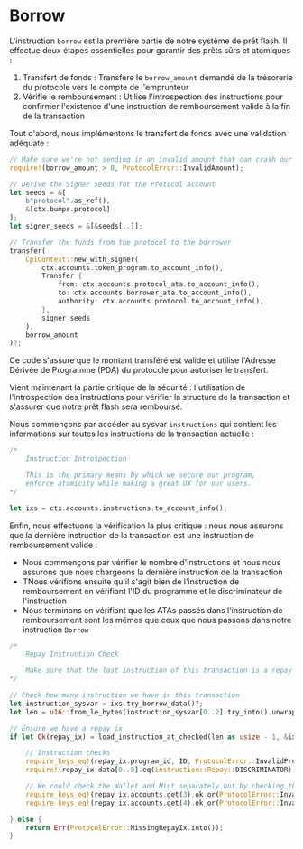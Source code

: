 # Borrow

L'instruction `borrow` est la première partie de notre système de prêt flash. Il effectue deux étapes essentielles pour garantir des prêts sûrs et atomiques :
1. Transfert de fonds : Transfère le `borrow_amount` demandé de la trésorerie du protocole vers le compte de l'emprunteur
2. Vérifie le remboursement : Utilise l'introspection des instructions pour confirmer l'existence d'une instruction de remboursement valide à la fin de la transaction

<ArticleSection name="Transfert de fonds" id="fund-transfer" level="h2" />

Tout d'abord, nous implémentons le transfert de fonds avec une validation adéquate :

```rust
// Make sure we're not sending in an invalid amount that can crash our Protocol
require!(borrow_amount > 0, ProtocolError::InvalidAmount);

// Derive the Signer Seeds for the Protocol Account
let seeds = &[
    b"protocol".as_ref(),
    &[ctx.bumps.protocol]
];
let signer_seeds = &[&seeds[..]];

// Transfer the funds from the protocol to the borrower
transfer(
    CpiContext::new_with_signer(
        ctx.accounts.token_program.to_account_info(), 
        Transfer {
            from: ctx.accounts.protocol_ata.to_account_info(),
            to: ctx.accounts.borrower_ata.to_account_info(),
            authority: ctx.accounts.protocol.to_account_info(),
        }, 
        signer_seeds
    ), 
    borrow_amount
)?;
```

Ce code s'assure que le montant transféré est valide et utilise l'Adresse Dérivée de Programme (PDA) du protocole pour autoriser le transfert.

<ArticleSection name="Introspection des Instructions" id="instruction-introspection" level="h2" />

Vient maintenant la partie critique de la sécurité : l'utilisation de l'introspection des instructions pour vérifier la structure de la transaction et s'assurer que notre prêt flash sera remboursé.

Nous commençons par accéder au sysvar `instructions` qui contient les informations sur toutes les instructions de la transaction actuelle :


```rust
/*
    Instruction Introspection

    This is the primary means by which we secure our program,
    enforce atomicity while making a great UX for our users.
*/

let ixs = ctx.accounts.instructions.to_account_info();
```

Enfin, nous effectuons la vérification la plus critique : nous nous assurons que la dernière instruction de la transaction est une instruction de remboursement valide :
- Nous commençons par vérifier le nombre d'instructions et nous nous assurons que nous chargeons la dernière instruction de la transaction
- TNous vérifions ensuite qu'il s'agit bien de l'instruction de remboursement en vérifiant l'ID du programme et le discriminateur de l'instruction
- Nous terminons en vérifiant que les ATAs passés dans l'instruction de remboursement sont les mêmes que ceux que nous passons dans notre instruction `Borrow`

```rust
/*
    Repay Instruction Check

    Make sure that the last instruction of this transaction is a repay instruction
*/

// Check how many instruction we have in this transaction
let instruction_sysvar = ixs.try_borrow_data()?;
let len = u16::from_le_bytes(instruction_sysvar[0..2].try_into().unwrap());

// Ensure we have a repay ix
if let Ok(repay_ix) = load_instruction_at_checked(len as usize - 1, &ixs) {

    // Instruction checks
    require_keys_eq!(repay_ix.program_id, ID, ProtocolError::InvalidProgram);
    require!(repay_ix.data[0..8].eq(instruction::Repay::DISCRIMINATOR), ProtocolError::InvalidIx);

    // We could check the Wallet and Mint separately but by checking the ATA we do this automatically
    require_keys_eq!(repay_ix.accounts.get(3).ok_or(ProtocolError::InvalidBorrowerAta)?.pubkey, ctx.accounts.borrower_ata.key(), ProtocolError::InvalidBorrowerAta);
    require_keys_eq!(repay_ix.accounts.get(4).ok_or(ProtocolError::InvalidProtocolAta)?.pubkey, ctx.accounts.protocol_ata.key(), ProtocolError::InvalidProtocolAta);

} else {
    return Err(ProtocolError::MissingRepayIx.into());
}
```
